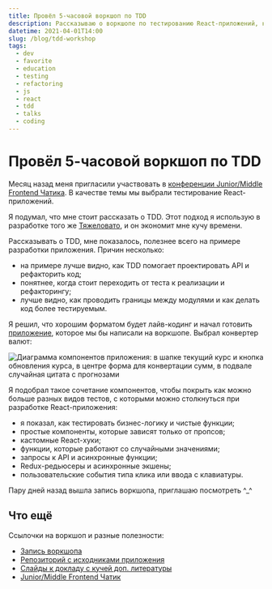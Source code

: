 ```yaml
---
title: Провёл 5-часовой воркшоп по TDD
description: Рассказываю о воркшопе по тестированию React-приложений, который провёл неделю назад.
datetime: 2021-04-01T14:00
slug: /blog/tdd-workshop
tags:
  - dev
  - favorite
  - education
  - testing
  - refactoring
  - js
  - react
  - tdd
  - talks
  - coding
---
```


# Провёл 5-часовой воркшоп по TDD

Месяц назад меня пригласили участвовать в [конференции Junior/Middle Frontend Чатика](https://www.youtube.com/watch?v=oaktsy6YKMk). В качестве темы мы выбрали тестирование React-приложений.

Я подумал, что мне стоит рассказать о TDD. Этот подход я использую в разработке того же [Тяжеловато](/projects/tzlvt), и он экономит мне кучу времени.

Рассказывать о TDD, мне показалось, полезнее всего на примере разработки приложения. Причин несколько:

- на примере лучше видно, как TDD помогает проектировать API и рефакторить код;
- понятнее, когда стоит переходить от теста к реализации и рефакторингу;
- лучше видно, как проводить границы между модулями и как делать код более тестируемым.

Я решил, что хорошим форматом будет лайв-кодинг и начал готовить [приложение](https://github.com/bespoyasov/testing-workshop/), которое мы бы написали на воркшопе. Выбрал конвертер валют:

![Диаграмма компонентов приложения: в шапке текущий курс и кнопка обновления курса, в центре форма для конвертации сумм, в подвале случайная цитата с прогнозами](/images/content/tdd-workshop/component-diagram.png)

Я подобрал такое сочетание компонентов, чтобы покрыть как можно больше разных видов тестов, с которыми можно столкнуться при разработке React-приложения:

- я показал, как тестировать бизнес-логику и чистые функции;
- простые компоненты, которые зависят только от пропсов;
- кастомные React-хуки;
- функции, которые работают со случайными значениями;
- запросы к API и асинхронные функции;
- Redux-редьюсеры и асинхронные экшены;
- пользовательские события типа клика или ввода с клавиатуры.

Пару дней назад вышла запись воркшопа, приглашаю посмотреть ^\_^

## Что ещё

Ссылочки на воркшоп и разные полезности:

- [Запись воркшопа](https://www.youtube.com/watch?v=oaktsy6YKMk)
- [Репозиторий с исходниками приложения](https://github.com/bespoyasov/testing-workshop/)
- [Слайды к докладу с кучей доп. литературы](https://bespoyasov.ru/testing-workshop/)
- [Junior/Middle Frontend Чатик](https://t.me/jun_mid_front)
